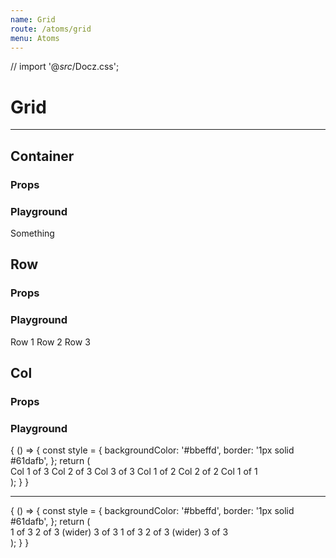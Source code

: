 ```yaml
---
name: Grid
route: /atoms/grid
menu: Atoms
---
```


// import '@_src_/Docz.css';

# Grid 

---

## Container

### Props

<Props of={Grid.Container} />

### Playground

<Playground>
  <div className='metro'>
    <ThemeContext.Provider theme={theme}>
      <Grid.Container>
        Something
      </Grid.Container>
    </ThemeContext.Provider>
  </div>
</Playground>


## Row

### Props

<Props of={Grid.Row} />

### Playground

<Playground>
  <div className='metro'>
    <ThemeContext.Provider theme={theme}>
      <Grid.Container>
        <Grid.Row>
          Row 1
        </Grid.Row>
        <Grid.Row>
          Row 2
        </Grid.Row>
        <Grid.Row>
          Row 3
        </Grid.Row>
      </Grid.Container>
    </ThemeContext.Provider>
  </div>
</Playground>


## Col

### Props

<Props of={Grid.Col} />

### Playground

<Playground>
  {
    () => {
      const style = { backgroundColor: '#bbeffd', border: '1px solid #61dafb', };
      return (
        <div className='metro'>
          <ThemeContext.Provider theme={theme}>
            <div>
              <Grid.Container>
                <Grid.Row>
                  <Grid.Col style={style}>
                    Col 1 of 3
                  </Grid.Col>
                  <Grid.Col style={style}>
                    Col 2 of 3
                  </Grid.Col>
                  <Grid.Col style={style}>
                    Col 3 of 3
                  </Grid.Col>
                </Grid.Row>
                <Grid.Row>
                  <Grid.Col style={style}>
                    Col 1 of 2
                  </Grid.Col>
                  <Grid.Col style={style}>
                    Col 2 of 2
                  </Grid.Col>
                </Grid.Row>
                <Grid.Row>
                  <Grid.Col style={style}>
                    Col 1 of 1
                  </Grid.Col>
                </Grid.Row>
              </Grid.Container>
            </div>
          </ThemeContext.Provider>
        </div>
      );
    }
  }
</Playground>


---

<Playground>
  {
    () => {
      const style = { backgroundColor: '#bbeffd', border: '1px solid #61dafb', };
      return (
        <div className='metro'>
          <ThemeContext.Provider theme={theme}>
            <Grid.Container>
              <Grid.Row>
                <Grid.Col style={style}>1 of 3</Grid.Col>
                <Grid.Col style={style} xs={6}>2 of 3 (wider)</Grid.Col>
                <Grid.Col style={style}>3 of 3</Grid.Col>
              </Grid.Row>
              <Grid.Row>
                <Grid.Col style={style}>1 of 3</Grid.Col>
                <Grid.Col style={style} xs={5}>2 of 3 (wider)</Grid.Col>
                <Grid.Col style={style}>3 of 3</Grid.Col>
              </Grid.Row>
            </Grid.Container>
          </ThemeContext.Provider>
        </div>
      );
    }
  }
</Playground>
